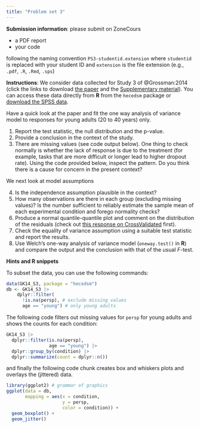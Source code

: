 ```yaml
---
title: "Problem set 3"
---
```


**Submission information**: please submit on ZoneCours

- a PDF report
- your code
 
following the naming convention `PS3-studentid.extension` where `studentid` is replaced with your student ID and `extension` is the file extension (e.g., `.pdf`, `.R`, `.Rmd`, `.sps`)

**Instructions**: We consider data collected for Study 3 of @Grossman:2014 (click the links to download [the paper](https://journals.sagepub.com/stoken/default+domain/vIg5KBmaiJHKTXfUpXZK/full) and the [Supplementary material](https://journals.sagepub.com/doi/suppl/10.1177/0956797614535400/suppl_file/DS_10.11770956797614535400_SupplementalMethodandResults.pdf)). You can access these data directly from **R** from the `hecedsm` package or [download the SPSS data](/files/data/SPSS/GK14_S3.sav).

Have a quick look at the paper and fit the one way analysis of variance model to responses for young adults (20 to 40 years) only.

1. Report the test statistic, the null distribution and the p-value.
2. Provide a conclusion in the context of the study.
3. There are missing values (see code output below). One thing to check normally is whether the lack of response is due to the treatment (for example, tasks that are more difficult or longer lead to higher dropout rate). Using the code provided below, inspect the pattern. Do you think there is a cause for concern in the present context?

We next look at model assumptions

4. Is the independence assumption plausible in the context?
5. How many observations are there in each group (excluding missing values)? Is the number sufficient to reliably estimate the sample mean of each experimental condition and forego normality checks? 
6. Produce a normal quantile-quantile plot and comment on the distribution of the residuals (check out [this response on CrossValidated](https://stats.stackexchange.com/q/101290) first).
7. Check the equality of variance assumption using a suitable test statistic and report the results.
8. Use Welch's one-way analysis of variance model (`oneway.test()` in **R**) and compare the output and the conclusion with that of the usual $F$-test. 

**Hints and R snippets**

To subset the data, you can use the following commands:

```r
data(GK14_S3, package = "hecedsm")
db <- GK14_S3 |>
    dplyr::filter(
      !is.na(persp), # exclude missing values
      age == "young") # only young adults
```

The following code filters out missing values for `persp` for young adults and shows the counts for each condition:
```r
GK14_S3 |>
  dplyr::filter(is.na(persp),      
                age == "young") |> 
  dplyr::group_by(condition) |> 
  dplyr::summarize(count = dplyr::n()) 
```

and finally the following code chunk creates box and whiskers plots and overlays the (jittered) data.

```r
library(ggplot2) # grammar of graphics
ggplot(data = db,
       mapping = aes(x = condition,
                     y = persp,
                     color = condition)) +
  geom_boxplot() +
  geom_jitter()
```
